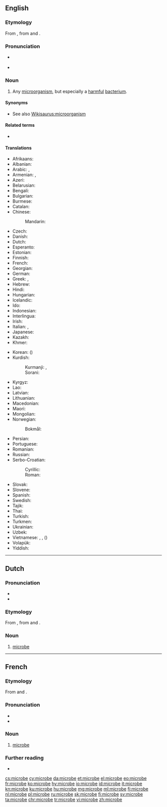 ==English==

===Etymology===
From {{der|en|fr|microbe}}, from {{der|en|grc|μικρός|t=small}} and {{m|grc|βίος|t=life}}.

===Pronunciation===
* {{a|US}} {{IPA|/ˈmaikɹoʊb/|lang=en}}
* {{audio|en-us-microbe.ogg|Audio (US)|lang=en}}

===Noun===
{{en-noun}}

# {{lb|en|microbiology}} Any [[microorganism]], but especially a [[harmful]] [[bacterium]].

====Synonyms====
* See also [[Wikisaurus:microorganism]]

====Related terms====
* {{l|en|microorganism}}

====Translations====
{{trans-top|microorganism}}
* Afrikaans: {{t|af|mikrobe}}
* Albanian: {{t+|sq|mikrob|m}}
* Arabic: {{t|ar|مِيكْرُوب|m}}, {{t+|ar|جُرْثُومَة|f}}
* Armenian: {{t+|hy|մանրէ}}, {{t+|hy|միկրոբ}}
* Azeri: {{t+|az|mikrob}}
* Belarusian: {{t|be|мікро́б|m}}
* Bengali: {{t|bn|জীবাণু}}
* Bulgarian: {{t+|bg|микро́б|m}}
* Burmese: {{t+|my|ပိုး}}
* Catalan: {{t|ca|microbi|m}}
* Chinese:
*: Mandarin: {{t+|cmn|微生物|tr=wéishēngwù}}
* Czech: {{t|cs|mikrob|m}}
* Danish: {{t|da|mikrobe}}
* Dutch: {{t+|nl|microbe|m|f}}
* Esperanto: {{t|eo|mikrobo}}
* Estonian: {{t|et|mikroob}}
* Finnish: {{t+|fi|mikrobi}}
* French: {{t+|fr|microbe|m}}
* Georgian: {{t|ka|მიკრობი}}
* German: {{t+|de|Mikrobe|f}}
* Greek: {{t|el|μικρoοργανισμός|m}}, {{t+|el|μικρόβιο|n}}
* Hebrew: {{t+|he|חַידַק|m|tr=haydak}}
* Hindi: {{t|hi|सूक्ष्मजीव}}
* Hungarian: {{t+|hu|mikroba}}
* Icelandic: {{t|is|örvera|f}}
* Ido: {{t+|io|mikrobo}}
* Indonesian: {{t+|id|mikroba}}
* Interlingua: {{t|ia|microbio}}
* Irish: {{t|ga|miocrób}}
* Italian: {{t+|it|microbo|m}}, {{t+|it|microbio|m}}
* Japanese: {{t+|ja|微生物|tr=びせいぶつ, biseibutsu}}
* Kazakh: {{t|kk|микроб}}
* Khmer: {{t+|km|អតិសុខុមប្រាណ|tr=a’te’ so’kʰom praan}}
{{trans-mid}}
* Korean: {{t+|ko|미생물}} ({{t+|ko|微生物}})
* Kurdish:
*: Kurmanji: {{t|ku|mikrob}}, {{t+|ku|mîkrob|f}}
*: Sorani: {{t|ckb|میکرۆب|tr=mîkrob}}
* Kyrgyz: {{t|ky|микроб}}
* Lao: {{t+|lo|ຈຸນລະຊີບ}}
* Latvian: {{t|lv|mikrobs|m}}
* Lithuanian: {{t|lt|mikrobas|m}}
* Macedonian: {{t|mk|микроб|m}}
* Maori: {{t|mi|moroiti}}
* Mongolian: {{t+|mn|нян}}
* Norwegian:
*: Bokmål: {{t|nb|mikrobe}}
* Persian: {{t+|fa|میکرب|tr=mikrob}}
* Portuguese: {{t+|pt|micróbio|m}}
* Romanian: {{t+|ro|microb|m}}
* Russian: {{t+|ru|микро́б|m}}
* Serbo-Croatian:
*: Cyrillic: {{t|sh|мѝкро̄б|m}}
*: Roman: {{t+|sh|mìkrōb|m}}
* Slovak: {{t|sk|mikrób|m}}
* Slovene: {{t|sl|mikrob|m}}
* Spanish: {{t+|es|microbio}}
* Swedish: {{t+|sv|mikrob|c}}
* Tajik: {{t|tg|микроб}}
* Thai: {{t|th|จุลชีพ|tr=jun lá chêep}}
* Turkish: {{t+|tr|mikrop}}
* Turkmen: {{t|tk|mikrob}}
* Ukrainian: {{t|uk|мікро́б|m}}
* Uzbek: {{t+|uz|mikrob}}
* Vietnamese: {{t|vi|vi trùng}}, {{t+|vi|vi khuẩn}}, {{t|vi|vi sinh vật}} ({{t|vi|微生物}})
* Volapük: {{t|vo|mikröb}}
* Yiddish: {{t|yi|מיקראָב}}
{{trans-bottom}}

----

==Dutch==

===Pronunciation===
* {{audio|Nl-microbe.ogg|Audio|lang=nl}}
* {{hyphenation|mi|cro|be|lang=nl}}

===Etymology===
From {{der|nl|fr|microbe}}, from {{der|nl|grc|μικρός||small}} and {{m|grc|βίος||life}}.

===Noun===
{{nl-noun|f|-en|pl2=-s|microbetje}}

# {{lb|nl|microbiology}} [[#English|microbe]]

----

==French==

===Etymology===
From {{etyl|grc|fr}} {{m|grc|μικρός||small}} and {{m|grc|βίος||life}}.

===Pronunciation===
* {{audio|Fr-microbe.ogg|audio|lang=fr}}
* {{IPA|/mi.kʁɔb/|lang=fr}}

===Noun===
{{fr-noun|m}}

# {{lb|fr|microbiology}} [[#English|microbe]]

===Further reading===
* {{R:TLFi}}

[[cs:microbe]]
[[cy:microbe]]
[[da:microbe]]
[[et:microbe]]
[[el:microbe]]
[[eo:microbe]]
[[fr:microbe]]
[[ko:microbe]]
[[hy:microbe]]
[[io:microbe]]
[[id:microbe]]
[[it:microbe]]
[[kn:microbe]]
[[ku:microbe]]
[[hu:microbe]]
[[mg:microbe]]
[[ml:microbe]]
[[fj:microbe]]
[[nl:microbe]]
[[pl:microbe]]
[[ru:microbe]]
[[sk:microbe]]
[[fi:microbe]]
[[sv:microbe]]
[[ta:microbe]]
[[chr:microbe]]
[[tr:microbe]]
[[vi:microbe]]
[[zh:microbe]]